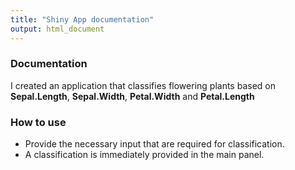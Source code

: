 ```yaml
---
title: "Shiny App documentation"
output: html_document
---
```


### Documentation

I created an application that classifies flowering plants based on **Sepal.Length**, **Sepal.Width**, **Petal.Width** and **Petal.Length**

### How to use

* Provide the necessary input that are required for classification.
* A classification is immediately provided in the main panel.